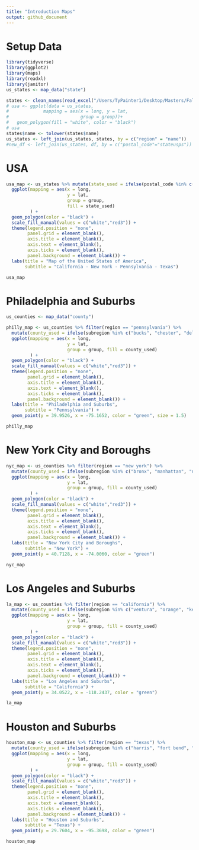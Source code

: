 ```yaml
---
title: "Introduction Maps"
output: github_document
---
```


# Setup Data

```r
library(tidyverse)
library(ggplot2)
library(maps)
library(readxl)
library(janitor)
us_states <- map_data("state")

states <- clean_names(read_excel("/Users/TyPainter1/Desktop/Masters/Fall\ 2020/DS-5610/eda20-team5-project/Ty-Work/intro-maps/states.xlsx"))
# usa <- ggplot(data = us_states,
#             mapping = aes(x = long, y = lat,
#                           group = group))+
#   geom_polygon(fill = "white", color = "black")
# usa
states$name <- tolower(states$name)
us_states <- left_join(us_states, states, by = c("region" = "name"))
#new_df <- left_join(us_states, df, by = c("postal_code"="stateusps"))
```

# USA

```r
usa_map <- us_states %>% mutate(state_used = ifelse(postal_code %in% c("PA", "CA", "TX", "NY"), "Yes", "No")) %>% 
  ggplot(mapping = aes(x = long, 
                       y = lat, 
                       group = group, 
                       fill = state_used)
         ) +
  geom_polygon(color = "black") +
  scale_fill_manual(values = c("white","red3")) +
  theme(legend.position = "none",
        panel.grid = element_blank(),
        axis.title = element_blank(),
        axis.text = element_blank(),
        axis.ticks = element_blank(),
        panel.background = element_blank()) +
  labs(title = "Map of the United States of America",
       subtitle = "California - New York - Pennsylvania - Texas")

usa_map
```

# Philadelphia and Suburbs

```r
us_counties <- map_data("county")

philly_map <- us_counties %>% filter(region == "pennsylvania") %>%
  mutate(county_used = ifelse(subregion %in% c("bucks", "chester", "delaware", "philadelphia", "montgomery"), "y", "n")) %>% 
  ggplot(mapping = aes(x = long, 
                       y = lat, 
                       group = group, fill = county_used)
         ) +
  geom_polygon(color = "black") +
  scale_fill_manual(values = c("white","red3")) +
  theme(legend.position = "none",
        panel.grid = element_blank(),
        axis.title = element_blank(),
        axis.text = element_blank(),
        axis.ticks = element_blank(),
        panel.background = element_blank()) +
  labs(title = "Philadelphia and Suburbs",
       subtitle = "Pennsylvania") +
  geom_point(y = 39.9526, x = -75.1652, color = "green", size = 1.5) 

philly_map
```

# New York City and Boroughs

```r
nyc_map <- us_counties %>% filter(region == "new york") %>%
  mutate(county_used = ifelse(subregion %in% c("bronx", "manhattan", "new york", "queens", "staten island", "brooklyn"), "y", "n")) %>% 
  ggplot(mapping = aes(x = long, 
                       y = lat, 
                       group = group, fill = county_used)
         ) +
  geom_polygon(color = "black") +
  scale_fill_manual(values = c("white","red3")) +
  theme(legend.position = "none",
        panel.grid = element_blank(),
        axis.title = element_blank(),
        axis.text = element_blank(),
        axis.ticks = element_blank(),
        panel.background = element_blank()) +
  labs(title = "New York City and Boroughs",
       subtitle = "New York") +
  geom_point(y = 40.7128, x = -74.0060, color = "green") 

nyc_map
```

# Los Angeles and Suburbs

```r
la_map <- us_counties %>% filter(region == "california") %>%
  mutate(county_used = ifelse(subregion %in% c("ventura", "orange", "kern", "san bernardino", "los angeles"), "y", "n")) %>% 
  ggplot(mapping = aes(x = long, 
                       y = lat, 
                       group = group, fill = county_used)
         ) +
  geom_polygon(color = "black") +
  scale_fill_manual(values = c("white","red3")) +
  theme(legend.position = "none",
        panel.grid = element_blank(),
        axis.title = element_blank(),
        axis.text = element_blank(),
        axis.ticks = element_blank(),
        panel.background = element_blank()) +
  labs(title = "Los Angeles and Suburbs",
       subtitle = "California") +
  geom_point(y = 34.0522, x = -118.2437, color = "green") 

la_map
```

# Houston and Suburbs

```r
houston_map <- us_counties %>% filter(region == "texas") %>%
  mutate(county_used = ifelse(subregion %in% c("harris", "fort bend", "montgomery", "waller", "liberty"), "y", "n")) %>% 
  ggplot(mapping = aes(x = long, 
                       y = lat, 
                       group = group, fill = county_used)
         ) +
  geom_polygon(color = "black") +
  scale_fill_manual(values = c("white","red3")) +
  theme(legend.position = "none",
        panel.grid = element_blank(),
        axis.title = element_blank(),
        axis.text = element_blank(),
        axis.ticks = element_blank(),
        panel.background = element_blank()) +
  labs(title = "Houston and Suburbs",
       subtitle = "Texas") +
  geom_point(y = 29.7604, x = -95.3698, color = "green") 

houston_map
```

